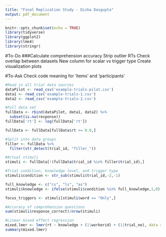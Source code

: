 ```yaml
---
title: "Final Replication Study - Disha Dasgupta"
output: pdf_document
---
```


```r
knitr::opts_chunk$set(echo = TRUE)
library(tidyverse)
library(ggplot2)
library(lme4)
library(stringr)
```

#To-Do
###Calculate comprehension accuracy 
Strip outlier RTs
Check overlap between datasets
New column for scalar vs trigger type
Create visualization plots

#To-Ask
Check code meaning for 'items' and 'participants'

```r
#Read in all trial data sources 
dataPilot <- read_csv('example-trials-pilot.csv')
data1 <- read_csv('example-trials-1.csv')
data2 <- read_csv('example-trials-2.csv')
```

```r
#Full data set
fullData <- rbind(dataPilot, data1, data2) %>%
  subset(is.na(response)) 
fullData['rt'] <- log(fullData['rt'])

fullData <- fullData[fullData$rt >= 0.0,]
```

```r
#Split into data groups 
filler <- fullData %>%
  filter(str_detect(trial_id, "filler_"))

#Actual stimuli
stimuli <- fullData[!(fullData$trial_id %in% filler$trial_id),]
```

```r
#Trial condition, knowledge level, and trigger type
stimuli$condition <- str_sub(stimuli$trial_id,-2,-1)

full_knowledge <- c("cs", "ls", "as")
stimuli$knowledge <- ifelse(stimuli$condition %in% full_knowledge,1,0) 

focus_triggers <- stimuli[stimuli$word == "Only",]

```

```r
#Accuracy of comprehension questions
sum(stimuli$response_correct)/nrow(stimuli)
```

```r
#Linear mixed effect regression
mixed.lmer <- lmer(rt ~ knowledge + (1|workerid) + (1|trial_no), data = stimuli)
summary(mixed.lmer)
```

